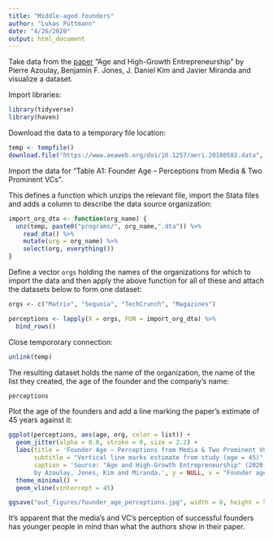 ```yaml
---
title: "Middle-aged founders"
author: "Lukas Püttmann"
date: "4/26/2020"
output: html_document
---
```


Take data from the [paper](https://www.aeaweb.org/articles?id=10.1257/aeri.20180582)
"Age and High-Growth Entrepreneurship" by Pierre Azoulay, Benjamin F. Jones, 
J. Daniel Kim and Javier Miranda and visualize a dataset.

Import libraries:

```r
library(tidyverse)
library(haven)
```

Download the data to a temporary file location:

```r
temp <- tempfile()
download.file("https://www.aeaweb.org/doi/10.1257/aeri.20180582.data", temp, mode="wb")
```

Import the data for "Table A1: Founder Age – Perceptions from Media & Two Prominent VCs".

This defines a function which unzips the relevant file, import the Stata files 
and adds a column to describe the data source organization:

```r
import_org_dta <- function(org_name) {
  unz(temp, paste0("programs/", org_name,".dta")) %>% 
    read_dta() %>% 
    mutate(org = org_name) %>%
    select(org, everything())
}
```

Define a vector `orgs` holding the names of the organizations for which to 
import the data and then apply the above function for all of these and attach
the datasets below to form one dataset:

```r
orgs <- c("Matrix", "Sequoia", "TechCrunch", "Magazines")

perceptions <- lapply(X = orgs, FUN = import_org_dta) %>% 
  bind_rows()
```

Close tempororary connection:

```r
unlink(temp)
```

The resulting dataset holds the name of the organization, the name of the list
they created, the age of the founder and the company's name:

```r
perceptions
```

Plot the age of the founders and add a line marking the paper's estimate of 
45 years against it:

```r
ggplot(perceptions, aes(age, org, color = list)) +
  geom_jitter(alpha = 0.8, stroke = 0, size = 2.2) +
  labs(title = 'Founder Age – Perceptions from Media & Two Prominent VCs',
       subtitle = "Vertical line marks estimate from study (age = 45)",
       caption = 'Source: "Age and High-Growth Entrepreneurship" (2020) 
       by Azoulay, Jones, Kim and Miranda.', y = NULL, x = "Founder age", color = "List: ") +
  theme_minimal() +
  geom_vline(xintercept = 45) 
```

```r
ggsave("out_figures/founder_age_perceptions.jpg", width = 8, height = 5)
```

It's apparent that the media's and VC's perception of successful founders has 
younger people in mind than what the authors show in their paper.



